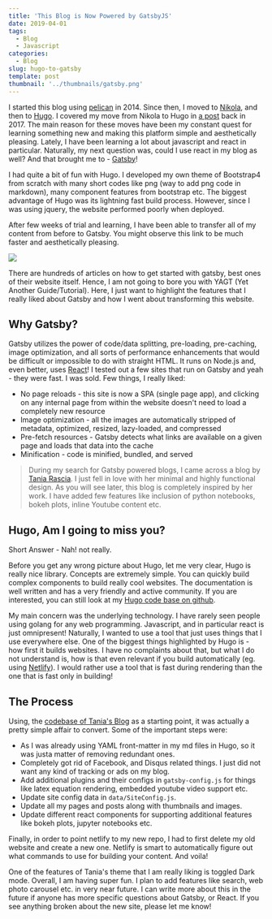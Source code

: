 ```yaml
---
title: 'This Blog is Now Powered by GatsbyJS'
date: 2019-04-01
tags:
  - Blog
  - Javascript
categories:
  - Blog
slug: hugo-to-gatsby
template: post
thumbnail: '../thumbnails/gatsby.png'
---
```


I started this blog using [pelican](https://blog.getpelican.com/) in 2014. Since then, I moved to [Nikola](https://getnikola.com/), and then to [Hugo](https://gohugo.io/). I covered my move from Nikola to Hugo in [a post](/nikola-to-hugo) back in 2017. The main reason for these moves have been my constant quest for learning something new and making this platform simple and aesthetically pleasing. Lately, I have been learning a lot about javascript and react in particular. Naturally, my next question was, could I use react in my blog as well? And that brought me to - [Gatsby](https://www.gatsbyjs.org/)!

I had quite a bit of fun with Hugo. I developed my own theme of Bootstrap4 from scratch with many short codes like png (way to add png code in markdown), many component features from bootstrap etc. The biggest advantage of Hugo was its lightning fast build process. However, since I was using jquery, the website performed poorly when deployed.

After few weeks of trial and learning, I have been able to transfer all of my content from before to Gatsby. You might observe this link to be much faster and aesthetically pleasing.

![](https://res.cloudinary.com/sadanandsingh/image/upload/v1555377338/Screen_Shot_2019-04-15_at_6.14.47_PM_hkrbyn.png)

There are hundreds of articles on how to get started with gatsby, best ones of their website itself. Hence, I am not going to bore you with YAGT (Yet Another Guide/Tutorial). Here, I just want to highlight the features that I really liked about Gatsby and how I went about transforming this website.

## Why Gatsby?

Gatsby utilizes the power of code/data splitting, pre-loading, pre-caching, image optimization, and all sorts of performance enhancements that would be difficult or impossible to do with straight HTML. It runs on Node.js and, even better, uses [React](https://reactjs.org/)! I tested out a few sites that run on Gatsby and yeah - they were fast. I was sold. Few things, I really liked:

- No page reloads - this site is now a SPA (single page app), and clicking on any internal page from within the website doesn't need to load a completely new resource
- Image optimization - all the images are automatically stripped of metadata, optimized, resized, lazy-loaded, and compressed
- Pre-fetch resources - Gatsby detects what links are available on a given page and loads that data into the cache
- Minification - code is minified, bundled, and served

> During my search for Gatsby powered blogs, I came across a blog by [Tania Rascia](https://www.taniarascia.com/migrating-from-wordpress-to-gatsby/). I just fell in love with her minimal and highly functional design. As you will see later, this blog is completely inspired by her work. I have added few features like inclusion of python notebooks, bokeh plots, inline Youtube content etc.

## Hugo, Am I going to miss you?

Short Answer - Nah! not really.

Before you get any wrong picture about Hugo, let me very clear, Hugo is really nice library. Concepts are extremely simple. You can quickly build complex components to build really cool websites. The documentation is well written and has a very friendly and active community. If you are interested, you can still look at my [Hugo code base on github](https://github.com/sadanand-singh/Blog).

My main concern was the underlying technology. I have rarely seen people using golang for any web programming. Javascript, and in particular react is just omnipresent! Naturally, I wanted to use a tool that just uses things that I use everywhere else. One of the biggest things highlighted by Hugo is - how first it builds websites. I have no complaints about that, but what I do not understand is, how is that even relevant if you build automatically (eg. using [Netlify](https://www.netlify.com/)). I would rather use a tool that is fast during rendering than the one that is fast only in building!

## The Process

Using, the [codebase of Tania's Blog](https://github.com/taniarascia/taniarascia.com/) as a starting point, it was actually a pretty simple affair to convert. Some of the important steps were:

- As I was already using YAML front-matter in my md files in Hugo, so it was justa matter of removing redundant ones.
- Completely got rid of Facebook, and Disqus related things. I just did not want any kind of tracking or ads on my blog.
- Add additional plugins and their configs in `gatsby-config.js` for things like latex equation rendering, embedded youtube video support etc.
- Update site config data in `data/SiteConfig.js`.
- Update all my pages and posts along with thumbnails and images.
- Update different react components for supporting additional features like bokeh plots, jupyter notebooks etc.

Finally, in order to point netlify to my new repo, I had to first delete my old website and create a new one. Netlify is smart to automatically figure out what commands to use for building your content. And voila!

One of the features of Tania's theme that I am really liking is toggled Dark mode. Overall, I am having super fun. I plan to add features like search, web photo carousel etc. in very near future. I can write more about this in the future if anyone has more specific questions about Gatsby, or React. If you see anything broken about the new site, please let me know!

